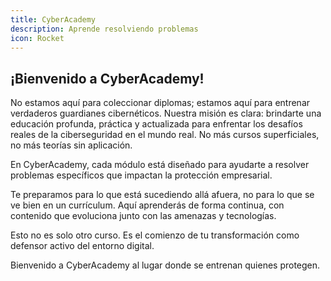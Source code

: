 ```yaml
---
title: CyberAcademy
description: Aprende resolviendo problemas
icon: Rocket
---
```


## ¡Bienvenido a CyberAcademy!

No estamos aquí para coleccionar diplomas; estamos aquí para entrenar verdaderos guardianes cibernéticos. Nuestra misión es clara: brindarte una educación profunda, práctica y actualizada para enfrentar los desafíos reales de la ciberseguridad en el mundo real. No más cursos superficiales, no más teorías sin aplicación.

En CyberAcademy, cada módulo está diseñado para ayudarte a resolver problemas específicos que impactan la protección empresarial.

Te preparamos para lo que está sucediendo allá afuera, no para lo que se ve bien en un currículum. Aquí aprenderás de forma continua, con contenido que evoluciona junto con las amenazas y tecnologías.

Esto no es solo otro curso. Es el comienzo de tu transformación como defensor activo del entorno digital.

Bienvenido a CyberAcademy al lugar donde se entrenan quienes protegen.